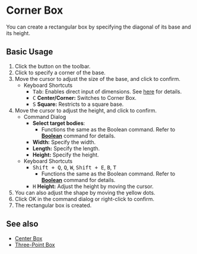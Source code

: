 
# Corner Box

<Reference shortcut='Shift + B' command='Corner Box' button='Toolbar' />

You can create a rectangular box by specifying the diagonal of its base and its height.

## Basic Usage

1. Click the <ButtonIcon type="button-corner-box" /> button on the toolbar.
2. Click to specify a corner of the base.
3. Move the cursor to adjust the size of the base, and click to confirm.
   - <Kst>Keyboard Shortcuts</Kst>
      - <kbd>Tab</kbd>: Enables direct input of dimensions. See [here](./sketching-essentials#specify-dimensions-numerically) for details.
      - <kbd>C</kbd> **Center/Corner:** Switches to Corner Box.
      - <kbd>S</kbd> **Square:** Restricts to a square base.
4. Move the cursor to adjust the height, and click to confirm.
   - <Kst>Command Dialog</Kst>
      - **Select target bodies**:
         - Functions the same as the Boolean command. Refer to [**Boolean**](../solid/boolean) command for details.
      - **Width:** Specify the width.
      - **Length:** Specify the length.
      - **Height:** Specify the height.
   - <Kst>Keyboard Shortcuts</Kst>
      - <kbd>Shift + Q</kbd>, <kbd>Q</kbd>, <kbd>W</kbd>, <kbd>Shift + E</kbd>, <kbd>B</kbd>, <kbd>T</kbd>
         - Functions the same as the Boolean command. Refer to [**Boolean**](../solid/boolean) command for details.
      - <kbd>H</kbd> **Height:** Adjust the height by moving the cursor.
5. You can also adjust the shape by moving the yellow dots.
6. Click OK in the command dialog or right-click to confirm.
7. The rectangular box is created.

<VideoPlayer fileName="corner-box"/>

## See also

- [Center Box](./center-box)
- [Three-Point Box](./three-point-box)